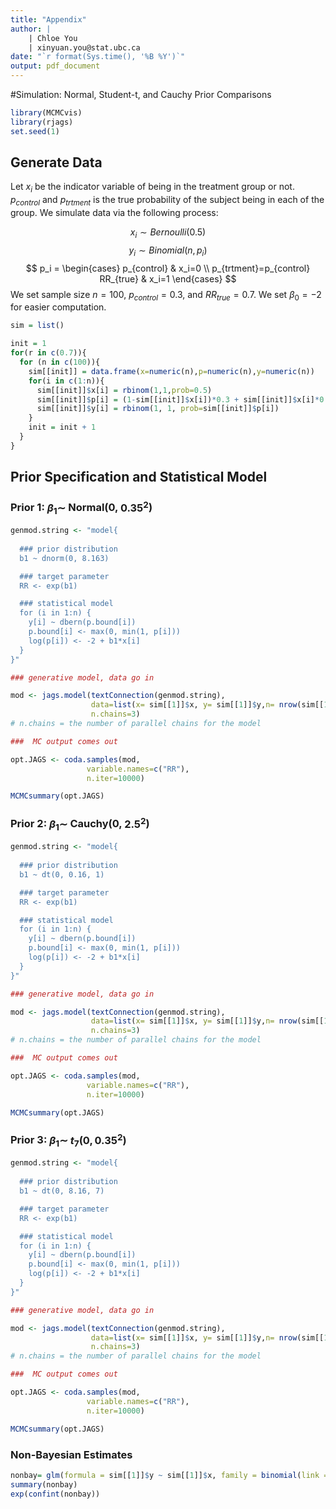 ---
title: "Appendix"
author: |
    | Chloe You 
    | xinyuan.you@stat.ubc.ca
date: "`r format(Sys.time(), '%B %Y')`"
output: pdf_document
---

#Simulation: Normal, Student-t, and Cauchy Prior Comparisons

```{r, message=F, warning=F}
library(MCMCvis)
library(rjags)
set.seed(1)
```

## Generate Data

Let $x_i$ be the indicator variable of being in the treatment group or not. $p_{control}$ and $p_{trtment}$ is the true probability of the subject being in each of the group. We simulate data via the following process:

$$
x_{i} \sim Bernoulli(0.5) 
$$
$$
y_i \sim Binomial(n, p_i) 
$$
$$
p_i = \begin{cases}
 p_{control} & x_i=0 \\
 p_{trtment}=p_{control} RR_{true}   & x_i=1
 \end{cases} 
$$
We set sample size $n=100$, $p_{control}=0.3$, and $RR_{true}=0.7$. We set $\beta_0 = -2$ for easier computation. 


```{r}
sim = list()

init = 1
for(r in c(0.7)){
  for (n in c(100)){
    sim[[init]] = data.frame(x=numeric(n),p=numeric(n),y=numeric(n))
    for(i in c(1:n)){
      sim[[init]]$x[i] = rbinom(1,1,prob=0.5)
      sim[[init]]$p[i] = (1-sim[[init]]$x[i])*0.3 + sim[[init]]$x[i]*0.3*r
      sim[[init]]$y[i] = rbinom(1, 1, prob=sim[[init]]$p[i])
    }
    init = init + 1
  }
}
```


## Prior Specification and Statistical Model

### Prior 1: $\beta_1 \sim$ Normal(0, $0.35^2$)

```{r}
genmod.string <- "model{
  
  ### prior distribution
  b1 ~ dnorm(0, 8.163)

  ### target parameter
  RR <- exp(b1)

  ### statistical model
  for (i in 1:n) {
    y[i] ~ dbern(p.bound[i])
    p.bound[i] <- max(0, min(1, p[i]))
    log(p[i]) <- -2 + b1*x[i]
  }  
}"

### generative model, data go in

mod <- jags.model(textConnection(genmod.string),
                  data=list(x= sim[[1]]$x, y= sim[[1]]$y,n= nrow(sim[[1]])),
                  n.chains=3)
# n.chains = the number of parallel chains for the model

###  MC output comes out

opt.JAGS <- coda.samples(mod, 
                 variable.names=c("RR"), 
                 n.iter=10000)

MCMCsummary(opt.JAGS)
```

### Prior 2: $\beta_1 \sim$ Cauchy(0, $2.5^2$)

```{r}
genmod.string <- "model{
  
  ### prior distribution
  b1 ~ dt(0, 0.16, 1)

  ### target parameter
  RR <- exp(b1)

  ### statistical model
  for (i in 1:n) {
    y[i] ~ dbern(p.bound[i])
    p.bound[i] <- max(0, min(1, p[i]))
    log(p[i]) <- -2 + b1*x[i]
  }  
}"

### generative model, data go in

mod <- jags.model(textConnection(genmod.string),
                  data=list(x= sim[[1]]$x, y= sim[[1]]$y,n= nrow(sim[[1]])),
                  n.chains=3)
# n.chains = the number of parallel chains for the model

###  MC output comes out

opt.JAGS <- coda.samples(mod, 
                 variable.names=c("RR"), 
                 n.iter=10000)

MCMCsummary(opt.JAGS)
```

### Prior 3: $\beta_1 \sim$ $t_7(0, 0.35^2)$
```{r}
genmod.string <- "model{
  
  ### prior distribution
  b1 ~ dt(0, 8.16, 7)

  ### target parameter
  RR <- exp(b1)

  ### statistical model
  for (i in 1:n) {
    y[i] ~ dbern(p.bound[i])
    p.bound[i] <- max(0, min(1, p[i]))
    log(p[i]) <- -2 + b1*x[i]
  }  
}"

### generative model, data go in

mod <- jags.model(textConnection(genmod.string),
                  data=list(x= sim[[1]]$x, y= sim[[1]]$y,n= nrow(sim[[1]])),
                  n.chains=3)
# n.chains = the number of parallel chains for the model

###  MC output comes out

opt.JAGS <- coda.samples(mod, 
                 variable.names=c("RR"), 
                 n.iter=10000)

MCMCsummary(opt.JAGS)
```

### Non-Bayesian Estimates
```{r}
nonbay= glm(formula = sim[[1]]$y ~ sim[[1]]$x, family = binomial(link = log))
summary(nonbay)
exp(confint(nonbay))
```



